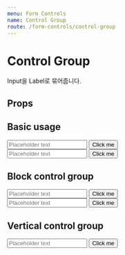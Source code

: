 ```yaml
---
menu: Form Controls
name: Control Group
route: /form-controls/control-group
---
```



# Control Group

Input을 Label로 묶어줍니다.

## Props

<PropsTable of={ControlGroup} />

## Basic usage

<Playground>
  <ControlGroup>
    <Input placeholder="Placeholder text" />
    <Button size="lg">Click me</Button>
  </ControlGroup>
  <br />
  <ControlGroup>
    <Input placeholder="Placeholder text" size="sm" />
    <Button size="md">Click me</Button>
  </ControlGroup>
</Playground>

## Block control group

<Playground>
  <ControlGroup fill>
    <Input placeholder="Placeholder text" />
    <Button size="lg">Click me</Button>
  </ControlGroup>
  <br />
  <ControlGroup fill>
    <Input placeholder="Placeholder text" size="sm" />
    <Button size="md">Click me</Button>
  </ControlGroup>
</Playground>

## Vertical control group

<Playground>
  <ControlGroup vertical>
    <Input placeholder="Placeholder text" />
    <Button size="lg">Click me</Button>
  </ControlGroup>
</Playground>

